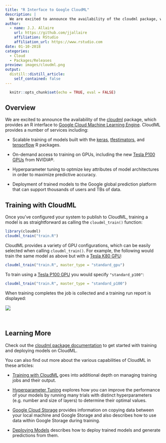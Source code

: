 ```yaml
---
title: "R Interface to Google CloudML"
description: |
  We are excited to announce the availability of the cloudml package, which provides an R interface to Google Cloud Machine Learning Engine. CloudML provides a number of services including on-demand access to training on GPUs and hyperparameter tuning to optimize key attributes of model architectures.
author:
  - name: J.J. Allaire
    url: https://github.com/jjallaire
    affiliation: RStudio
    affiliation_url: https://www.rstudio.com
date: 01-10-2018
categories:
  - Cloud
  - Packages/Releases
preview: images/cloudml.png
output:
  distill::distill_article:
    self_contained: false
---
```


```r
  knitr::opts_chunk$set(echo = TRUE, eval = FALSE)
```


## Overview


We are excited to announce the availability of the [cloudml](https://tensorflow.rstudio.com/tools/cloudml) package, which provides an R interface to [Google Cloud Machine Learning Engine](https://cloud.google.com/ml-engine). CloudML provides a number of services including:

* Scalable training of models built with the [keras](https://keras.rstudio.com/), [tfestimators](https://tensorflow.rstudio.com/tfestimators), and [tensorflow](https://tensorflow.rstudio.com/) R packages.

* On-demand access to training on GPUs, including the new [Tesla P100 GPUs](http://www.nvidia.com/object/tesla-p100.html) from NVIDIA&reg;. 

* Hyperparameter tuning to optmize key attributes of model architectures in order to maximize predictive accuracy.

* Deployment of trained models to the Google global prediction platform that can support thousands of users and TBs of data.

## Training with CloudML

Once you've configured your system to publish to CloudML, training a model is as straightforward as calling the `cloudml_train()` function:

```r
library(cloudml)
cloudml_train("train.R")
```

CloudML provides a variety of GPU configurations, which can be easily selected when calling `cloudml_train()`. For example, the following would train the same model as above but with a [Tesla K80 GPU](http://www.nvidia.com/object/tesla-k80.html):

```r
cloudml_train("train.R", master_type = "standard_gpu")
```

To train using a [Tesla P100 GPU](http://www.nvidia.com/object/tesla-p100.html) you would specify `"standard_p100"`:

```r
cloudml_train("train.R", master_type = "standard_p100")
```

When training completes the job is collected and a training run report is displayed:

![](images/training-run.png){style="border: 1px solid rgba(0,0,0,0.1);"}

<br/>

## Learning More

Check out the [cloudml package documentation](https://tensorflow.rstudio.com/tools/cloudml) to get started with training and deploying models on CloudML.

You can also find out more about the various capabilities of CloudML in these articles:

* [Training with CloudML](https://tensorflow.rstudio.com/tools/cloudml/articles/training.html) goes into additional depth on managing training jobs and their output.

* [Hyperparameter Tuning](https://tensorflow.rstudio.com/tools/cloudml/articles/tuning.html) explores how you can improve the performance of your models by running many trials with distinct hyperparameters (e.g. number and size of layers) to determine their optimal values.

* [Google Cloud Storage](https://tensorflow.rstudio.com/tools/cloudml/articles/storage.html) provides information on copying data between your local machine and Google Storage and also describes how to use data within Google Storage during training.

* [Deploying Models](https://tensorflow.rstudio.com/tools/cloudml/articles/deployment.html) describes how to deploy trained models and generate predictions from them.





